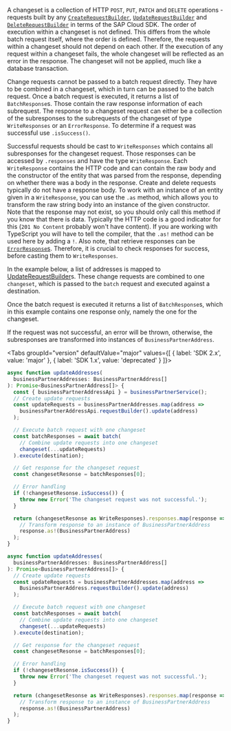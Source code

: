 
A changeset is a collection of HTTP `POST`, `PUT`, `PATCH` and `DELETE` operations - requests built by any [`CreateRequestBuilder`](#create-request-builder), [`UpdateRequestBuilder`](#update-request-builder) and [`DeleteRequestBuilder`](#delete-request-builder) in terms of the SAP Cloud SDK.
The order of execution within a changeset is not defined.
This differs from the whole batch request itself, where the order is defined.
Therefore, the requests within a changeset should not depend on each other.
If the execution of any request within a changeset fails, the whole changeset will be reflected as an error in the response.
The changeset will not be applied, much like a database transaction.

Change requests cannot be passed to a batch request directly.
They have to be combined in a changeset, which in turn can be passed to the batch request.
Once a batch request is executed, it returns a list of `BatchResponse`s.
Those contain the raw response information of each subrequest.
The response to a changeset request can either be a collection of the subresponses to the subrequests of the changeset of type `WriteResponses` or an `ErrorResponse`.
To determine if a request was successful use `.isSuccess()`.

Successful requests should be cast to `WriteResponses` which contains all subresponses for the changeset request.
Those responses can be accessed by `.responses` and have the type `WriteResponse`.
Each `WriteResponse` contains the HTTP code and can contain the raw body and the constructor of the entity that was parsed from the response, depending on whether there was a body in the response.
Create and delete requests typically do not have a response body.
To work with an instance of an entity given in a `WriteResponse`, you can use the `.as` method, which allows you to transform the raw string body into an instance of the given constructor.
Note that the response may not exist, so you should only call this method if you know that there is data.
Typically the HTTP code is a good indicator for this (`201 No Content` probably won't have content).
If you are working with TypeScript you will have to tell the compiler, that the `.as!` method can be used here by adding a `!`.
Also note, that retrieve responses can be [`ErrorResponse`s](#error-handling).
Therefore, it is crucial to check responses for success, before casting them to `WriteResponses`.

In the example below, a list of addresses is mapped to [UpdateRequestBuilder](#update-request-builder)s.
These change requests are combined to one `changeset`, which is passed to the `batch` request and executed against a destination.

Once the batch request is executed it returns a list of `BatchResponse`s, which in this example contains one response only, namely the one for the changeset.

If the request was not successful, an error will be thrown, otherwise, the subresponses are transformed into instances of `BusinessPartnerAddress`.

<Tabs groupId="version" defaultValue="major" values={[ { label: 'SDK 2.x', value: 'major' }, { label: 'SDK 1.x', value: 'deprecated' } ]}>
<TabItem value="major">

```ts
async function updateAddresses(
  businessPartnerAddresses: BusinessPartnerAddress[]
): Promise<BusinessPartnerAddress[]> {
  const { businessPartnerAddressApi } = businessPartnerService();
  // Create update requests
  const updateRequests = businessPartnerAddresses.map(address =>
    businessPartnerAddressApi.requestBuilder().update(address)
  );

  // Execute batch request with one changeset
  const batchResponses = await batch(
    // Combine update requests into one changeset
    changeset(...updateRequests)
  ).execute(destination);

  // Get response for the changeset request
  const changesetResonse = batchResponses[0];

  // Error handling
  if (!changesetResonse.isSuccess()) {
    throw new Error('The changeset request was not successful.');
  }

  return (changesetResonse as WriteResponses).responses.map(response =>
    // Transform response to an instance of BusinessPartnerAddress
    response.as!(BusinessPartnerAddress)
  );
}
```

</TabItem>
<TabItem value="deprecated">

```ts
async function updateAddresses(
  businessPartnerAddresses: BusinessPartnerAddress[]
): Promise<BusinessPartnerAddress[]> {
  // Create update requests
  const updateRequests = businessPartnerAddresses.map(address =>
    BusinessPartnerAddress.requestBuilder().update(address)
  );

  // Execute batch request with one changeset
  const batchResponses = await batch(
    // Combine update requests into one changeset
    changeset(...updateRequests)
  ).execute(destination);

  // Get response for the changeset request
  const changesetResonse = batchResponses[0];

  // Error handling
  if (!changesetResonse.isSuccess()) {
    throw new Error('The changeset request was not successful.');
  }

  return (changesetResonse as WriteResponses).responses.map(response =>
    // Transform response to an instance of BusinessPartnerAddress
    response.as!(BusinessPartnerAddress)
  );
}
```

</TabItem>
</Tabs>
